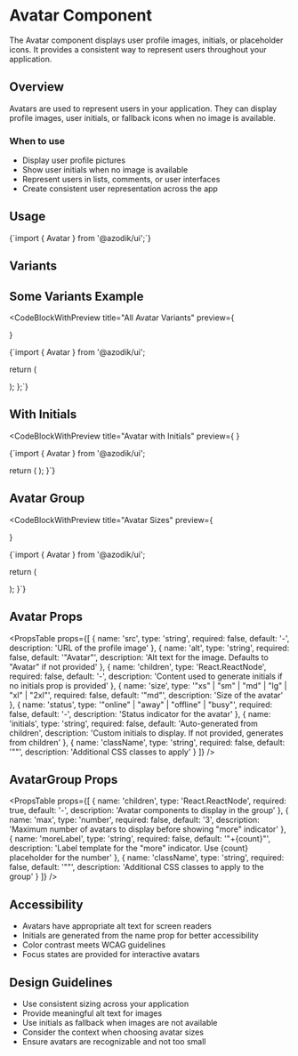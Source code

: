
# Avatar Component

The Avatar component displays user profile images, initials, or placeholder icons. It provides a consistent way to represent users throughout your application.

## Overview

Avatars are used to represent users in your application. They can display profile images, user initials, or fallback icons when no image is available.

### When to use
- Display user profile pictures
- Show user initials when no image is available
- Represent users in lists, comments, or user interfaces
- Create consistent user representation across the app

## Usage

<CodeBlock language="tsx">
{`import { Avatar } from '@azodik/ui';`}
</CodeBlock>

## Variants

<ComponentRenderer componentName="avatar" />

## Some Variants Example

<CodeBlockWithPreview 
  title="All Avatar Variants"
  preview={
    <div className="space-y-4">
      <Avatar name="Henna Morris" size="sm" initials="HM"/>
      <Avatar name="Shane John" size="md" initials="SJ"/>
      <Avatar name="Pedro Pascal" size="lg" initials="PP"/>
      <Avatar name="Alice Brown" size="xl" initials="AB" />
    </div>
  }
>
{`import { Avatar } from '@azodik/ui';

  return (
    <div className="space-y-4">
      <Avatar 
        src="/path/to/image.jpg"
        alt="John Doe"
        size="md"
      />
      <Avatar name="Jane Smith" size="lg" />
      <Avatar name="Bob Wilson" size="sm" />
    </div>
  );
};`}
</CodeBlockWithPreview>

## With Initials

<CodeBlockWithPreview 
  title="Avatar with Initials"
  preview={
    <Avatar 
      name="John Doe"
      size="lg"
      initials="JD"
    />
  }
>
{`import { Avatar } from '@azodik/ui';

  return (
    <Avatar 
      name="John Doe"
      size="lg"
    />
  );
}`}
</CodeBlockWithPreview>

## Avatar Group

<CodeBlockWithPreview 
  title="Avatar Sizes"
  preview={
    <div className="flex items-center gap-4">
      <AvatarGroup max={3}>
        <Avatar size="md" initials="A" />
        <Avatar size="md" initials="B" />
        <Avatar size="md" initials="C" />
        <Avatar size="md" initials="D" />
        <Avatar size="md" initials="E" />
        <Avatar size="md" initials="F" />
      </AvatarGroup>
    </div>
  }
>
{`import { Avatar } from '@azodik/ui';

  return (
    <div className="flex items-center gap-4">
      <Avatar name="John Doe" size="sm" />
      <Avatar name="Jane Smith" size="md" />
      <Avatar name="Bob Wilson" size="lg" />
      <Avatar name="Alice Brown" size="xl" />
    </div>
  );
}`}
</CodeBlockWithPreview>

## Avatar Props

<PropsTable props={[
  {
    name: 'src',
    type: 'string',
    required: false,
    default: '-',
    description: 'URL of the profile image'
  },
  {
    name: 'alt',
    type: 'string',
    required: false,
    default: '"Avatar"',
    description: 'Alt text for the image. Defaults to "Avatar" if not provided'
  },
  {
    name: 'children',
    type: 'React.ReactNode',
    required: false,
    default: '-',
    description: 'Content used to generate initials if no initials prop is provided'
  },
  {
    name: 'size',
    type: '"xs" | "sm" | "md" | "lg" | "xl" | "2xl"',
    required: false,
    default: '"md"',
    description: 'Size of the avatar'
  },
  {
    name: 'status',
    type: '"online" | "away" | "offline" | "busy"',
    required: false,
    default: '-',
    description: 'Status indicator for the avatar'
  },
  {
    name: 'initials',
    type: 'string',
    required: false,
    default: 'Auto-generated from children',
    description: 'Custom initials to display. If not provided, generates from children'
  },
  {
    name: 'className',
    type: 'string',
    required: false,
    default: '""',
    description: 'Additional CSS classes to apply'
  }
]} />

## AvatarGroup Props

<PropsTable props={[
  {
    name: 'children',
    type: 'React.ReactNode',
    required: true,
    default: '-',
    description: 'Avatar components to display in the group'
  },
  {
    name: 'max',
    type: 'number',
    required: false,
    default: '3',
    description: 'Maximum number of avatars to display before showing "more" indicator'
  },
  {
    name: 'moreLabel',
    type: 'string',
    required: false,
    default: '"+{count}"',
    description: 'Label template for the "more" indicator. Use {count} placeholder for the number'
  },
  {
    name: 'className',
    type: 'string',
    required: false,
    default: '""',
    description: 'Additional CSS classes to apply to the group'
  }
]} />

## Accessibility

- Avatars have appropriate alt text for screen readers
- Initials are generated from the name prop for better accessibility
- Color contrast meets WCAG guidelines
- Focus states are provided for interactive avatars

## Design Guidelines

- Use consistent sizing across your application
- Provide meaningful alt text for images
- Use initials as fallback when images are not available
- Consider the context when choosing avatar sizes
- Ensure avatars are recognizable and not too small